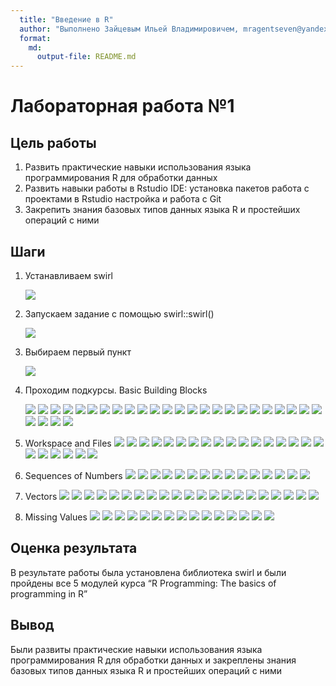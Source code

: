 ```yaml
---
  title: "Введение в R"
  author: "Выполнено Зайцевым Ильей Владимировичем, mragentseven@yandex.ru"
  format: 
    md: 
      output-file: README.md
---
```


# Лабораторная работа №1

## Цель работы 

1. Развить практические навыки использования языка программирования R для
обработки данных
2. Развить навыки работы в Rstudio IDE:
установка пакетов
работа с проектами в Rstudio
настройка и работа с Git
3. Закрепить знания базовых типов данных языка R и простейших операций с ними

## Шаги
 1. Устанавливаем swirl
    
    ![](img/1.png)
    
 2. Запускаем задание с помощью swirl::swirl()

    ![](img/2.png)
    
 3. Выбираем первый пункт
    
    ![](img/3.png)
    
 4. Проходим подкурсы. Basic Building Blocks
 
    ![](img/4.png)
    ![](img/5.png)
    ![](img/6.png)
    ![](img/7.png)
    ![](img/8.png)
    ![](img/9.png)
    ![](img/10.png)
    ![](img/11.png)
    ![](img/12.png)
    ![](img/13.png)
    ![](img/14.png)
    ![](img/15.png)
    ![](img/16.png)
    ![](img/17.png)
    ![](img/18.png)
    ![](img/19.png)
    ![](img/19.png)
    ![](img/20.png)
    ![](img/21.png)
    ![](img/22.png)
    ![](img/23.png)
    ![](img/24.png)
    ![](img/25.png)
    ![](img/26.png)
    ![](img/27.png)
    ![](img/28.png)
    ![](img/29.png)
    ![](img/30.png)
 5. Workspace and Files
    ![](img/31.png)
    ![](img/32.png)
    ![](img/33.png)
    ![](img/34.png)
    ![](img/35.png)
    ![](img/36.png)
    ![](img/37.png)
    ![](img/38.png)
    ![](img/39.png)
    ![](img/40.png)
    ![](img/41.png)
    ![](img/42.png)
    ![](img/43.png)
    ![](img/44.png)
    ![](img/45.png)
    ![](img/46.png)
    ![](img/47.png)
    ![](img/48.png)
    ![](img/49.png)
    ![](img/50.png)
    ![](img/51.png)
    ![](img/52.png)
    ![](img/53.png)

 6. Sequences of Numbers
    ![](img/54.png)
    ![](img/55.png)
    ![](img/56.png)
    ![](img/57.png)
    ![](img/58.png)
    ![](img/59.png)
    ![](img/60.png)
    ![](img/61.png)
    ![](img/62.png)
    ![](img/63.png)
    ![](img/64.png)
    ![](img/65.png)
    ![](img/66.png)
    ![](img/67.png)
    ![](img/68.png)
 7. Vectors
    ![](img/69.png)
    ![](img/70.png)
    ![](img/71.png)
    ![](img/72.png)
    ![](img/73.png)
    ![](img/74.png)
    ![](img/75.png)
    ![](img/76.png)
    ![](img/77.png)
    ![](img/78.png)
    ![](img/79.png)
    ![](img/80.png)
    ![](img/81.png)
    ![](img/82.png)
    ![](img/83.png)
    ![](img/84.png)
    ![](img/85.png)
    ![](img/87.png)
    ![](img/88.png)
    ![](img/89.png)
    ![](img/90.png)
    
 8. Missing Values
    ![](img/91.png)
    ![](img/92.png)
    ![](img/93.png)
    ![](img/94.png)
    ![](img/95.png)
    ![](img/96.png)
    ![](img/97.png)
    ![](img/98.png)
    ![](img/99.png)
    ![](img/100.png)
    ![](img/101.png)
    ![](img/102.png)
    ![](img/103.png)
    ![](img/104.png)
    ![](img/105.png)

## Оценка результата

В результате работы была установлена библиотека swirl и были пройдены все 5 модулей курса “R Programming: The basics of programming in R”
   
## Вывод

Были развиты практические навыки использования языка программирования R для обработки данных и закреплены знания базовых типов данных языка R и простейших операций с ними